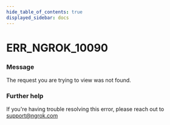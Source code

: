 ```yaml
---
hide_table_of_contents: true
displayed_sidebar: docs
---
```



# ERR_NGROK_10090

### Message
The request you are trying to view was not found.

<ErrorDetails error='err_ngrok_10090' />


### Further help
If you're having trouble resolving this error, please reach out to [support@ngrok.com](mailto:support@ngrok.com?subject=Help%20with%20ERR_NGROK_10090)

